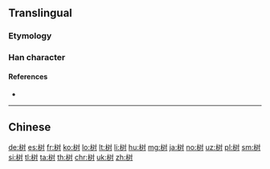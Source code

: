 {{also|樹}}
==Translingual==
{{stroke order|strokes=9}}

===Etymology===
{{Han simp|樹|f=壴|t=又}}

===Han character===
{{Han char|rn=75|rad=木|as=05|sn=9|four=|canj=DEDI|ids=⿰木对}}

====References====
* {{Han ref|kx=0521.121|hdz=21191.040|uh=6811|ud=26641}}

----

==Chinese==
{{zh-see|樹}}

[[de:树]]
[[es:树]]
[[fr:树]]
[[ko:树]]
[[lo:树]]
[[lt:树]]
[[li:树]]
[[hu:树]]
[[mg:树]]
[[ja:树]]
[[no:树]]
[[uz:树]]
[[pl:树]]
[[sm:树]]
[[si:树]]
[[tl:树]]
[[ta:树]]
[[th:树]]
[[chr:树]]
[[uk:树]]
[[zh:树]]